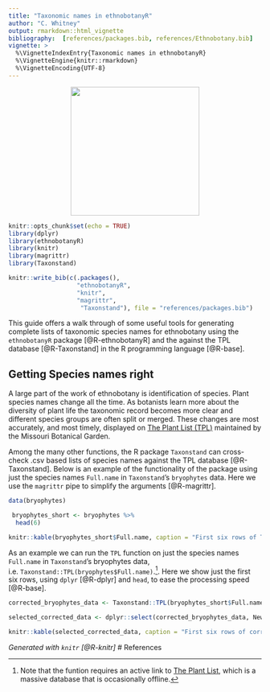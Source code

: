 ```yaml
---
title: "Taxonomic names in ethnobotanyR"
author: "C. Whitney"
output: rmarkdown::html_vignette
bibliography:  [references/packages.bib, references/Ethnobotany.bib]
vignette: >
  %\VignetteIndexEntry{Taxonomic names in ethnobotanyR}
  %\VignetteEngine{knitr::rmarkdown}
  %\VignetteEncoding{UTF-8}
---
```


<p align="center">
<img src="ethnobotanyR.png" height="256" style="background:none; border:none; box-shadow:none;">
</p>

```r
knitr::opts_chunk$set(echo = TRUE)
library(dplyr)
library(ethnobotanyR)
library(knitr)
library(magrittr)
library(Taxonstand)

knitr::write_bib(c(.packages(), 
                   "ethnobotanyR",
                   "knitr",
                   "magrittr",
                    "Taxonstand"), file = "references/packages.bib")

```


This guide offers a walk through of some useful tools for generating complete lists of taxonomic species names for ethnobotany using the `ethnobotanyR` package [@R-ethnobotanyR] and the against the TPL database [@R-Taxonstand] in the R programming language [@R-base]. 

## Getting Species names right

A large part of the work of ethnobotany is identification of species. Plant species names change all the time. As botanists learn more about the diversity of plant life the taxonomic record becomes more clear and different species groups are often split or merged. These changes are most accurately, and most timely, displayed on [The Plant List (TPL)]( http://www.theplantlist.org/) maintained by the Missouri Botanical Garden. 

Among the many other functions, the R package `Taxonstand` can cross-check .csv based lists of species names against the TPL database [@R-Taxonstand]. Below is an example of the functionality of the package using just the species names `Full.name` in `Taxonstand`'s `bryophytes` data. Here we use the `magrittr` pipe to simplify the arguments [@R-magrittr]. 

```r
data(bryophytes)

 bryophytes_short <- bryophytes %>% 
  head(6)

knitr::kable(bryophytes_short$Full.name, caption = "First six rows of Taxonstand's bryophytes species list")
```

As an example we can run the `TPL` function on just the species names `Full.name` in `Taxonstand`'s bryophytes data, i.e. `Taxonstand::TPL(bryophytes$Full.name)`.^[Note that the funtion requires an active link to [The Plant List](www.theplantlist.org), which is a massive database that is occasionally offline.]. Here we show just the first six rows, using `dplyr` [@R-dplyr] and `head`, to ease the processing speed [@R-base]. 

```r

corrected_bryophytes_data <- Taxonstand::TPL(bryophytes_short$Full.name)

selected_corrected_data <- dplyr::select(corrected_bryophytes_data, New.Genus, New.Species, New.Authority)

knitr::kable(selected_corrected_data, caption = "First six rows of corrections of Taxonstand's bryophytes species list with Genus species and authority")
```

*Generated with `knitr` [@R-knitr]*
# References
